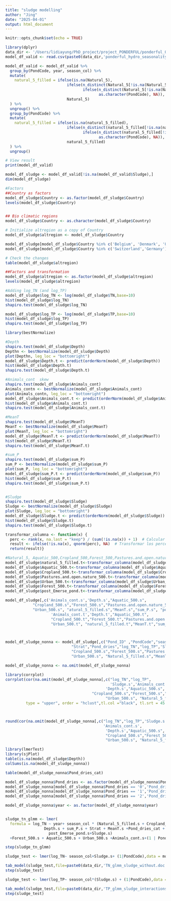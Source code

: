 ```yaml
---
title: "sludge modelling"
author: "Jing"
date: "2025-04-01"
output: html_document
---
```


```r
knitr::opts_chunk$set(echo = TRUE)
```

```r
library(dplyr)
data_dir <- '/Users/lidiayung/PhD_project/project_PONDERFUL/ponderful_OUTPUT/ponderful_seasonility/'
model_df_valid <- read.csv(paste0(data_dir,'ponderful_hydro_seasonality_glmm.csv'))
```

```r
model_df_valid <- model_df_valid %>%
  group_by(PondCode, year, season_col) %>% 
  mutate(
    natural_5_filled = ifelse(is.na(Natural_5), 
                           ifelse(n_distinct(Natural_5[!is.na(Natural_5)]) == 1, unique(nature[!is.na(Natural_5)]), 
                                  ifelse(n_distinct(Natural_5[!is.na(Natural_5)]) > 1, 
                                         as.character(PondCode), NA)), 
                           Natural_5)
  ) %>%
  ungroup() %>%
  group_by(PondCode) %>%
  mutate(
    natural_5_filled = ifelse(is.na(natural_5_filled), 
                           ifelse(n_distinct(natural_5_filled[!is.na(natural_5_filled)]) == 1, unique(natural_5_filled[!is.na(natural_5_filled)]), 
                                  ifelse(n_distinct(natural_5_filled[!is.na(natural_5_filled)]) > 1, 
                                         as.character(PondCode), NA)), 
                           natural_5_filled)
  ) %>%
  ungroup()

# View result
print(model_df_valid)
```

```r
model_df_sludge <- model_df_valid[!is.na(model_df_valid$Sludge),]
dim(model_df_sludge)
```


```r
#Factors
##Country as factors
model_df_sludge$Country <- as.factor(model_df_sludge$Country)
levels(model_df_sludge$Country)


## Bio climatic regions
model_df_sludge$Country <- as.character(model_df_sludge$Country)

# Initialize altregion as a copy of Country
model_df_sludge$altregion <- model_df_sludge$Country

model_df_sludge[model_df_sludge$Country %in% c('Belgium', 'Denmark', 'UK'), "altregion"] <- 'Atlantic'
model_df_sludge[model_df_sludge$Country %in% c('Switzerland','Germany'), "altregion"] <- 'Temperate'

# Check the changes
table(model_df_sludge$altregion)

##Factors and transformation 
model_df_sludge$altregion <- as.factor(model_df_sludge$altregion)
levels(model_df_sludge$altregion)

#Adding log_TN (and log_TP)
model_df_sludge$log_TN <- log(model_df_sludge$TN,base=10)
hist(model_df_sludge$log_TN)
shapiro.test(model_df_sludge$log_TN)

model_df_sludge$log_TP <- log(model_df_sludge$TP,base=10)
hist(model_df_sludge$log_TP)
shapiro.test(model_df_sludge$log_TP)
```

```r
library(bestNormalize)

#Depth
shapiro.test(model_df_sludge$Depth)
Depthn <- bestNormalize(model_df_sludge$Depth)
plot(Depthn, leg_loc = "bottomright")
model_df_sludge$Depth.t <- predict(orderNorm(model_df_sludge$Depth))
hist(model_df_sludge$Depth.t)
shapiro.test(model_df_sludge$Depth.t)

#Animals_cont  skew
shapiro.test(model_df_sludge$Animals_cont)
Animals_contn <- bestNormalize(model_df_sludge$Animals_cont)
plot(Animals_contn, leg_loc = "bottomright")
model_df_sludge$Animals_cont.t <- predict(orderNorm(model_df_sludge$Animals_cont))
hist(model_df_sludge$Animals_cont.t)
shapiro.test(model_df_sludge$Animals_cont.t)

#MeanT
shapiro.test(model_df_sludge$MeanT)
MeanT <- bestNormalize(model_df_sludge$MeanT)
plot(MeanT, leg_loc = "bottomright")
model_df_sludge$MeanT.t <- predict(orderNorm(model_df_sludge$MeanT))
hist(model_df_sludge$MeanT.t)
shapiro.test(model_df_sludge$MeanT.t)

#sum_P
shapiro.test(model_df_sludge$sum_P)
sum_P <- bestNormalize(model_df_sludge$sum_P)
plot(sum_P, leg_loc = "bottomright")
model_df_sludge$sum_P.t <- predict(orderNorm(model_df_sludge$sum_P))
hist(model_df_sludge$sum_P.t)
shapiro.test(model_df_sludge$sum_P.t)


#Sludge
shapiro.test(model_df_sludge$Sludge)
Sludge <- bestNormalize(model_df_sludge$Sludge)
plot(Sludge, leg_loc = "bottomright")
model_df_sludge$Sludge.t <- predict(orderNorm(model_df_sludge$Sludge))
hist(model_df_sludge$Sludge.t)
shapiro.test(model_df_sludge$Sludge.t)
```
```r
transformar_columna <- function(x) {
  perc <- rank(x, na.last = "keep") / (sum(!is.na(x)) + 1)  # Calcular los percentiles manteniendo los NA
  result <- ifelse(!is.na(x), qnorm(perc), NA)  # Transformar los percentiles a la distribución normal, manteniendo los NA
  return(result)}

#Natural_5, Aquatic_500,Cropland_500,Forest_500,Pastures.and.open.nature_500,Urban_500
model_df_sludge$natural_5_filled.t<-transformar_columna(model_df_sludge$natural_5_filled)
model_df_sludge$Aquatic_500.t<-transformar_columna(model_df_sludge$Aquatic_500)
model_df_sludge$Cropland_500.t<-transformar_columna(model_df_sludge$Cropland_500)
model_df_sludge$Pastures.and.open.nature_500.t<-transformar_columna(model_df_sludge$Pastures.and.open.nature_500)
model_df_sludge$Urban_500.t<-transformar_columna(model_df_sludge$Urban_500)
model_df_sludge$Forest_500.t<-transformar_columna(model_df_sludge$Forest_500)
model_df_sludge$post_Emerse_pond.t<-transformar_columna(model_df_sludge$post_Emerse_pond)
```


```r
model_df_sludge[,c('Animals_cont.s','Depth.s',"Aquatic_500.s",  
            "Cropland_500.s","Forest_500.s","Pastures.and.open.nature_500.s" ,
            "Urban_500.s", "atural_5_filled.s","MeanT.s","sum_P.s", "post_Emerse_pond.s","Sludge.s")] <-scale(model_df_sludge[,c(
                    'Animals_cont.t','Depth.t',"Aquatic_500.t",  
                    "Cropland_500.t","Forest_500.t","Pastures.and.open.nature_500.t" ,
                    "Urban_500.t", "natural_5_filled.t","MeanT.t","sum_P.t","post_Emerse_pond.t","Sludge.t")], center = TRUE, scale = TRUE)



model_df_sludge_nonna <- model_df_sludge[,c("Pond_ID" ,"PondCode","season_col"  ,"year","Country",
                             "Strat","Pond_dries","log_TN","log_TP",'Sludge.s','Animals_cont.s','Depth.s',"Aquatic_500.s",
                             "Cropland_500.s","Forest_500.s","Pastures.and.open.nature_500.s" ,
                             "Urban_500.s", "Natural_5_filled.s","MeanT.s","sum_P.s","post_Emerse_pond.s")]

model_df_sludge_nonna <- na.omit(model_df_sludge_nonna)
```

```r
library(corrplot)
corrplot(cor(na.omit(model_df_sludge_nonna[,c("log_TN","log_TP",
                                              'Sludge.s','Animals_cont.s',
                                            'Depth.s',"Aquatic_500.s",
                                      "Cropland_500.s","Forest_500.s","Pastures.and.open.nature_500.s" ,
                                            "Urban_500.s", "Natural_5_filled.s","MeanT.s","sum_P.s")])), 
         type = "upper", order = "hclust",tl.col ="black", tl.srt = 45 )



round(cor(na.omit(model_df_sludge_nonna[,c("log_TN","log_TP",'Sludge.s',
                                           'Animals_cont.s',
                                            'Depth.s',"Aquatic_500.s",
                                            "Cropland_500.s","Forest_500.s","Pastures.and.open.nature_500.s" ,
                                            "Urban_500.s", "Natural_5_filled.s","MeanT.s","sum_P.s")])),2)
```


```r
library(lmerTest)
library(sjPlot)
table(is.na(model_df_sludge$Depth))
colSums(is.na(model_df_sludge_nonna))

table(model_df_sludge_nonna$Pond_dries_cat)

model_df_sludge_nonna$Pond_dries <- as.factor(model_df_sludge_nonna$Pond_dries)
model_df_sludge_nonna[model_df_sludge_nonna$Pond_dries == '0','Pond_dries_cat'] = 'Permernant'
model_df_sludge_nonna[model_df_sludge_nonna$Pond_dries == '1','Pond_dries_cat'] = 'Semi-P'
model_df_sludge_nonna[model_df_sludge_nonna$Pond_dries == '2','Pond_dries_cat'] = 'Temporary'

model_df_sludge_nonna$year <- as.factor(model_df_sludge_nonna$year)


sludge_tn_glmm <- lmer(
  formula = log_TN ~ year+ season_col * (Natural_5_filled.s + Cropland_500.s + 
                 Depth.s + sum_P.s + Strat + MeanT.s +Pond_dries_cat +
                   post_Emerse_pond.s+Sludge.s) 
  +Forest_500.s + Aquatic_500.s + Urban_500.s +Animals_cont.s+(1 | PondCode), data = model_df_sludge_nonna, na.action = "na.fail")

step(sludge_tn_glmm)
```


```r
sludge_test <- lmer(log_TN~ season_col+Sludge.s+ (1|PondCode),data = model_df_sludge_nonna, na.action = "na.fail" )

tab_model(sludge_test,file=paste0(data_dir,'TN_glmm_sludge_without.doc'))
step(sludge_test)

```


```r
sludge_test <- lmer(log_TP~ season_col*(Sludge.s) + (1|PondCode),data = model_df_sludge_nonna, na.action = "na.fail" )

tab_model(sludge_test,file=paste0(data_dir,'TP_glmm_sludge_interactions.doc'))
step(sludge_test)

```


